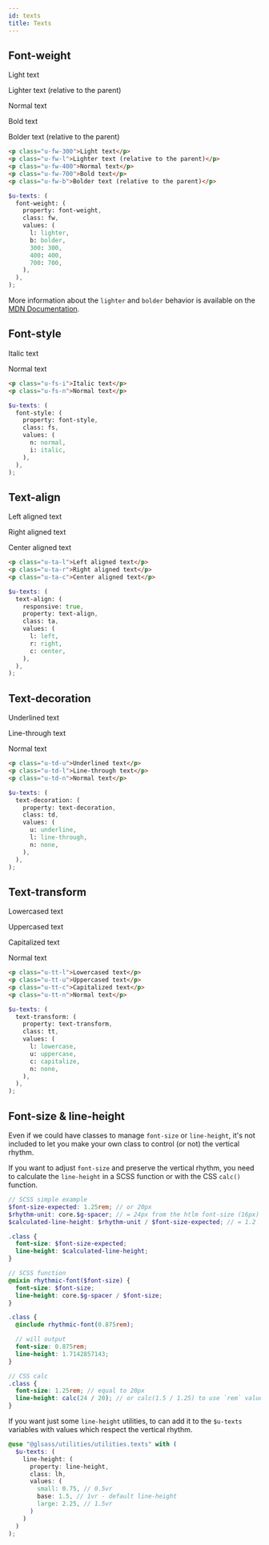 ```yaml
---
id: texts
title: Texts
---
```



## Font-weight

<Example>
  <p className="u-fw-300">Light text</p>
  <p className="u-fw-l">Lighter text (relative to the parent)</p>
  <p className="u-fw-400">Normal text</p>
  <p className="u-fw-700">Bold text</p>
  <p className="u-fw-b">Bolder text (relative to the parent)</p>
</Example>

```html
<p class="u-fw-300">Light text</p>
<p class="u-fw-l">Lighter text (relative to the parent)</p>
<p class="u-fw-400">Normal text</p>
<p class="u-fw-700">Bold text</p>
<p class="u-fw-b">Bolder text (relative to the parent)</p>
```

```scss
$u-texts: (
  font-weight: (
    property: font-weight,
    class: fw,
    values: (
      l: lighter,
      b: bolder,
      300: 300,
      400: 400,
      700: 700,
    ),
  ),
);
```

More information about the `lighter` and `bolder` behavior is available on the
[MDN Documentation](https://developer.mozilla.org/en-US/docs/Web/CSS/font-weight#meaning_of_relative_weights).

## Font-style

<Example>
  <p className="u-fs-i">Italic text</p>
  <p className="u-fs-n">Normal text</p>
</Example>

```html
<p class="u-fs-i">Italic text</p>
<p class="u-fs-n">Normal text</p>
```

```scss
$u-texts: (
  font-style: (
    property: font-style,
    class: fs,
    values: (
      n: normal,
      i: italic,
    ),
  ),
);
```

## Text-align

<Example>
  <p className="u-ta-l">Left aligned text</p>
  <p className="u-ta-r">Right aligned text</p>
  <p className="u-ta-c">Center aligned text</p>
</Example>

```html
<p class="u-ta-l">Left aligned text</p>
<p class="u-ta-r">Right aligned text</p>
<p class="u-ta-c">Center aligned text</p>
```

```scss
$u-texts: (
  text-align: (
    responsive: true,
    property: text-align,
    class: ta,
    values: (
      l: left,
      r: right,
      c: center,
    ),
  ),
);
```

## Text-decoration

<Example>
  <p className="u-td-u">Underlined text</p>
  <p className="u-td-l">Line-through text</p>
  <p className="u-td-n">Normal text</p>
</Example>

```html
<p class="u-td-u">Underlined text</p>
<p class="u-td-l">Line-through text</p>
<p class="u-td-n">Normal text</p>
```

```scss
$u-texts: (
  text-decoration: (
    property: text-decoration,
    class: td,
    values: (
      u: underline,
      l: line-through,
      n: none,
    ),
  ),
);
```

## Text-transform

<Example>
  <p className="u-tt-l">Lowercased text</p>
  <p className="u-tt-u">Uppercased text</p>
  <p className="u-tt-c">Capitalized text</p>
  <p className="u-tt-n">Normal text</p>
</Example>

```html
<p class="u-tt-l">Lowercased text</p>
<p class="u-tt-u">Uppercased text</p>
<p class="u-tt-c">Capitalized text</p>
<p class="u-tt-n">Normal text</p>
```

```scss
$u-texts: (
  text-transform: (
    property: text-transform,
    class: tt,
    values: (
      l: lowercase,
      u: uppercase,
      c: capitalize,
      n: none,
    ),
  ),
);
```

## Font-size & line-height

Even if we could have classes to manage `font-size` or `line-height`, it's not
included to let you make your own class to control (or not) the vertical rhythm.

If you want to adjust `font-size` and preserve the vertical rhythm, you need to
calculate the `line-height` in a SCSS function or with the CSS `calc()`
function.

```scss
// SCSS simple example
$font-size-expected: 1.25rem; // or 20px
$rhythm-unit: core.$g-spacer; // = 24px from the htlm font-size (16px) * line-height (1.5);
$calculated-line-height: $rhythm-unit / $font-size-expected; // = 1.2

.class {
  font-size: $font-size-expected;
  line-height: $calculated-line-height;
}

// SCSS function
@mixin rhythmic-font($font-size) {
  font-size: $font-size;
  line-height: core.$g-spacer / $font-size;
}

.class {
  @include rhythmic-font(0.875rem);

  // will output
  font-size: 0.875rem;
  line-height: 1.7142857143;
}

// CSS calc
.class {
  font-size: 1.25rem; // equal to 20px
  line-height: calc(24 / 20); // or calc(1.5 / 1.25) to use `rem` values
}
```

If you want just some `line-height` utilities, to can add it to the `$u-texts`
variables with values which respect the vertical rhythm.

```scss
@use "@glsass/utilities/utilities.texts" with (
  $u-texts: (
    line-height: (
      property: line-height,
      class: lh,
      values: (
        small: 0.75, // 0.5vr
        base: 1.5, // 1vr - default line-height
        large: 2.25, // 1.5vr
      )
    )
  )
);
```
